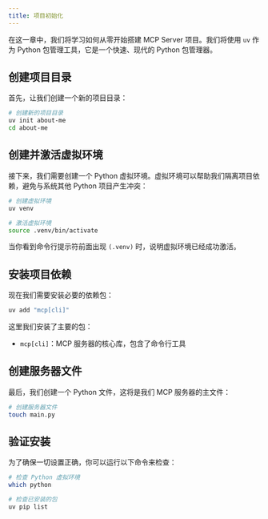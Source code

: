 ```yaml
---
title: 项目初始化
---
```


在这一章中，我们将学习如何从零开始搭建 MCP Server 项目。我们将使用 `uv` 作为 Python 包管理工具，它是一个快速、现代的 Python 包管理器。

## 创建项目目录

首先，让我们创建一个新的项目目录：

```bash
# 创建新的项目目录
uv init about-me
cd about-me
```

## 创建并激活虚拟环境

接下来，我们需要创建一个 Python 虚拟环境。虚拟环境可以帮助我们隔离项目依赖，避免与系统其他 Python 项目产生冲突：

```bash
# 创建虚拟环境
uv venv

# 激活虚拟环境
source .venv/bin/activate
```

当你看到命令行提示符前面出现 `(.venv)` 时，说明虚拟环境已经成功激活。

## 安装项目依赖

现在我们需要安装必要的依赖包：

```bash
uv add "mcp[cli]"
```

这里我们安装了主要的包：
- `mcp[cli]`：MCP 服务器的核心库，包含了命令行工具

## 创建服务器文件

最后，我们创建一个 Python 文件，这将是我们 MCP 服务器的主文件：

```bash
# 创建服务器文件
touch main.py
```

## 验证安装

为了确保一切设置正确，你可以运行以下命令来检查：

```bash
# 检查 Python 虚拟环境
which python

# 检查已安装的包
uv pip list
```